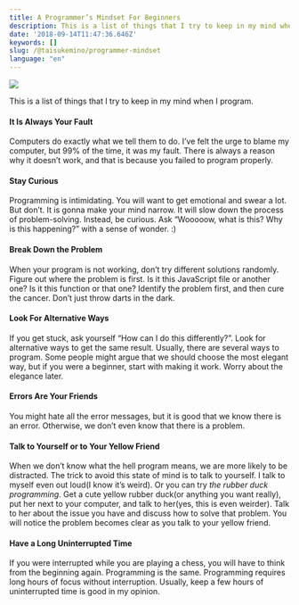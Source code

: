 ```yaml
---
title: A Programmer’s Mindset For Beginners
description: This is a list of things that I try to keep in my mind when I program.
date: '2018-09-14T11:47:36.646Z'
keywords: []
slug: /@taisukemino/programmer-mindset
language: "en"
---
```


![](https://cdn-images-1.medium.com/max/2560/1*TjZAqQ-TR4i3HjCmBnGPNg.jpeg)

This is a list of things that I try to keep in my mind when I program.

#### **It Is Always Your Fault**

Computers do exactly what we tell them to do. I’ve felt the urge to blame my computer, but 99% of the time, it was my fault. There is always a reason why it doesn’t work, and that is because you failed to program properly.

#### Stay Curious

Programming is intimidating. You will want to get emotional and swear a lot. But don’t. It is gonna make your mind narrow. It will slow down the process of problem-solving. Instead, be curious. Ask “Wooooow, what is this? Why is this happening?” with a sense of wonder. :)

#### Break Down the Problem

When your program is not working, don’t try different solutions randomly. Figure out where the problem is first. Is it this JavaScript file or another one? Is it this function or that one? Identify the problem first, and then cure the cancer. Don’t just throw darts in the dark.

#### Look For Alternative Ways

If you get stuck, ask yourself “How can I do this differently?”. Look for alternative ways to get the same result. Usually, there are several ways to program. Some people might argue that we should choose the most elegant way, but if you were a beginner, start with making it work. Worry about the elegance later.

#### Errors Are Your Friends

You might hate all the error messages, but it is good that we know there is an error. Otherwise, we don’t even know that there is a problem.

#### Talk to Yourself or to Your Yellow Friend

When we don’t know what the hell program means, we are more likely to be distracted. The trick to avoid this state of mind is to talk to yourself. I talk to myself even out loud(I know it’s weird). Or you can try _the rubber duck programming_. Get a cute yellow rubber duck(or anything you want really), put her next to your computer, and talk to her(yes, this is even weirder). Talk to her about the issue you have and discuss how to solve that problem. You will notice the problem becomes clear as you talk to your yellow friend.

#### Have a Long Uninterrupted Time

If you were interrupted while you are playing a chess, you will have to think from the beginning again. Programming is the same. Programming requires long hours of focus without interruption. Usually, keep a few hours of uninterrupted time is good in my opinion.
